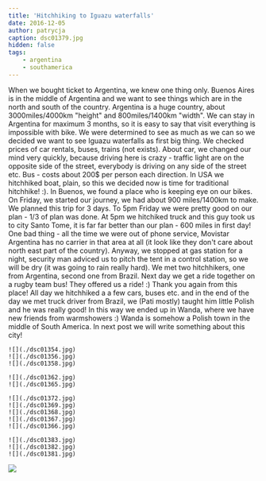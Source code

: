 ```yaml
---
title: 'Hitchhiking to Iguazu waterfalls'
date: 2016-12-05
author: patrycja
caption: dsc01379.jpg
hidden: false
tags: 
    - argentina
    - southamerica
---
```


When we bought ticket to Argentina, we knew one thing only. Buenos Aires is in the middle of Argentina and we want to see things which are in the north and south of the country.
Argentina is a huge country, about 3000miles/4000km "height" and 800miles/1400km "width". We can stay in Argentina for maximum 3 months, so it is easy to say that visit everything is impossible with bike.
We were determined to see as much as we can so we decided we want to see Iguazu waterfalls as first big thing.
We checked prices of car rentals, buses, trains (not exists). About car, we changed our mind very quickly, because driving here is crazy - traffic light are on the opposite side of the street, everybody is driving on any side of the street etc.
Bus - costs about 200$ per person each direction. In USA we hitchhiked boat, plain, so this we decided now is time for traditional hitchhike! :).
In Buenos, we found a place who is keeping eye on our bikes.
On Friday, we started our journey, we had about 900 miles/1400km to make. We planned this trip for 3 days. To 5pm Friday we were pretty good on our plan - 1/3 of plan was done.
At 5pm we hitchiked truck and this guy took us to city Santo Tome, it is far far better than our plan - 600 miles in first day!
One bad thing - all the time we were out of phone service, Movistar Argentina has no carrier in that area at all (it look like they don't care about north east part of the country).
Anyway, we stopped at gas station for a night, security man adviced us to pitch the tent in a control station, so we will be dry (it was going to rain really hard).
We met two hitchhikers, one from Argentina, second one from Brazil. Next day we get a ride together on a rugby team bus! They offered us a ride! :) Thank you again from this place!
All day we hitchhiked a a few cars, buses etc. and in the end of the day we met truck driver from Brazil, we (Pati mostly) taught him little Polish and he was really good!
In this way we ended up in Wanda, where we have new friends from warmshowers :)
Wanda is somehow a Polish town in the middle of South America. In next post we will write something about this city!

```grid|3
![](./dsc01354.jpg)
![](./dsc01356.jpg)
![](./dsc01358.jpg)
```
```grid|2
![](./dsc01362.jpg)
![](./dsc01365.jpg)
```
```grid|5
![](./dsc01372.jpg)
![](./dsc01369.jpg)
![](./dsc01368.jpg)
![](./dsc01367.jpg)
![](./dsc01366.jpg)
```
```grid|3
![](./dsc01383.jpg)
![](./dsc01382.jpg)
![](./dsc01381.jpg)
```
![](./dsc01378.jpg)